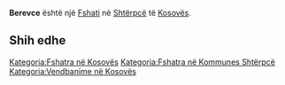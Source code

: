 {{Fshat në Kosovës
 | Emri                = Berevce
 | EmriAlt                = Berevce,Berevci,Beroc,Berofc,Beverc,Беревце
 | Emri (Rasa dhanore) = 
 | Figura              = 
 | Shteti              = Kosovës
 | Komuna              = Shtërpcë
 | Kodi postar         = 
 | Sipërfaqja          = 

 | Popullsia           = 

 | Regj. i popullsisë  = 
 | Dend. e popullsisë  = 
 | Faqja zyrtare       = 
 <!--- Koordinatat ----> 
 | Gjerësia            = 42.24556
 | Gjatësia            = 21.02444
 | Lartësia            = 
}}
'''Berevce''' është një [[Fshati]] në [[Shtërpcë]] të [[Kosovës]].

<!-- == Gjeografia == -->
<!-- == Historia == -->
<!-- == Demografia == -->
== Shih edhe ==
{{Komuna Shtërpcë}}
{{Kosovo-Administrata-Cung}}

[[Kategoria:Fshatra në Kosovës]]
[[Kategoria:Fshatra në Kommunes Shtërpcë]]
[[Kategoria:Vendbanime në Kosovës]]